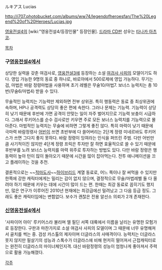 ルキアス
Lucias

http://i707.photobucket.com/albums/ww74/legendofheroesfan/The%20Legend%20of%20Heroes/Lucias.jpg

[[영웅전설4]]의 [wiki:"영웅전설4/등장인물" 등장인물]. [[드라마 CD]]판 성우는 [[타나카 아츠코]].

[[목차]]

=== 구[[영웅전설4]]에서 ===
상당한 실력을 갖춘 여검사로, [[영웅전설3]]에 등장하는 소설 [[여검사 사피]]의 모델이기도 하다. 영입 가능한 9명의 동료 중 하나로, 바로아에서 500로제에 영입 가능하다. 무기는 검, 마법은 바람 정령마법을 사용하며 초기 레벨은 무술10/마법7. 보너스 능력치는 총 10번(무술6/마법4) 받을 수 있다.

무술적인 능력치는 기능력만 제외하면 전부 상위권. 특히 행동력은 동료 중 최상위권에 속하며, HP나 공격력도 상당히 좋은 편에 속한다. 그러나 문제는 기능력. 기능력이 상당히 낮기 때문에 후반에 가면 공격이 안맞는 일이 자주 벌어지므로 기능력 보충이 시급하다. 그래서 루키어스를 순수 검사로만 키우면 주로 모든 보너스 능력치를 기능력으로 몰아준다.
마법적인 능력치는 무술에 비하면 그렇게 좋진 않다. 특히 마력이 낮기 때문에 극마력 바람정령사 [[어빈]]이 쓰면 초반부에 다 쓸어버리는 2단계 정령 미네르바도 루키어스가 쓰면 그다지 좋지 못하다. 바람 정령이 잉여라는 인식을 퍼뜨린 주범. 다만 어빈만큼 사기적이진 않지만 4단계 정령 프릭은 투자만 잘 하면 효율적으로 쓸 수 있기 때문에 후반부를 노려 보너스 능력치를 마력 위주로 투자하는 방법도 있다. 다만 바람 정령은 행동력이 높아 턴이 많이 돌아오기 때문에 시간을 많이 잡아먹는다. 전투 애니메이션을 끄고 플레이하는 것을 추천.

결론적으로는 ~~[[적마도사]]~~[[하이브리드]] 계열 동료로, 어느 쪽이나 잘 써먹을 수 있지만 한쪽에 강한 캐릭터에게는 밀리는 감이 없지 않으며, 결정적으로 무술/마법레벨 둘 다 올려야 하기 때문에 키우는 데에 시간이 많이 드는 편. 한때는 최강 동료로 꼽히기도 했지만, 많은 연구가 이루어진 2010년 현재에는 최강급에선 밀려났고 그 다음 등급 정도. 그래도 좋은 캐릭터임에는 변함없다. 보수가 괜찮은 전용 알선소 의뢰가 2개 존재한다.

=== [[신영웅전설4]]에서 ===
'사파이어 아이' 루키어스라 불리며 엘 필딘 서쪽 대륙에서 이름을 날리는 유명한 모험가로 등장한다. 구판과 마찬가지로 소설 여검사 사피의 모델이며 그 때문에 너무 유명해져서 골치를 썩는 중. 검성 카스톨의 제자이며 더글라스의 사매격이다. 능력치는 더글라스 못지 않지만 필살기의 성능과 스톡수가 더글라스에 비해 현저히 떨어져서 근접캐릭터로는 완전히 더글라스의 마이너체인지격. 대신 바람정령의 성능이 엄청나게 좋아져서 주력으로 활용 가능해졌다.

[[각주]]
